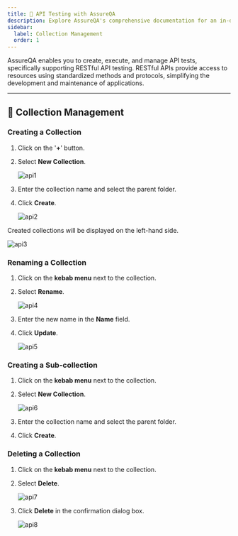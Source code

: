 ```yaml
---
title: 🚀 API Testing with AssureQA
description: Explore AssureQA's comprehensive documentation for an in-depth look at our services and tools.
sidebar:
  label: Collection Management
  order: 1
---
```


AssureQA enables you to create, execute, and manage API tests, specifically supporting RESTful API testing. RESTful APIs provide access to resources using standardized methods and protocols, simplifying the development and maintenance of applications.

---

## 📂 Collection Management

### **Creating a Collection**

1. Click on the '**+**' button.
2. Select **New Collection**.

   ![api1](/images/col1.png)

3. Enter the collection name and select the parent folder.
4. Click **Create**.

   ![api2](/images/col2.png)

Created collections will be displayed on the left-hand side.

   ![api3](/images/api3.png)

### **Renaming a Collection**

1. Click on the **kebab menu** next to the collection.
2. Select **Rename**.

   ![api4](/images/col3.png)

3. Enter the new name in the **Name** field.
4. Click **Update**.

   ![api5](/images/api5.png)

### **Creating a Sub-collection**

1. Click on the **kebab menu** next to the collection.
2. Select **New Collection**.

   ![api6](/images/col5.png)

3. Enter the collection name and select the parent folder.
4. Click **Create**.

### **Deleting a Collection**

1. Click on the **kebab menu** next to the collection.
2. Select **Delete**.

   ![api7](/images/col6.png)

3. Click **Delete** in the confirmation dialog box.

   ![api8](/images/col7.png)

